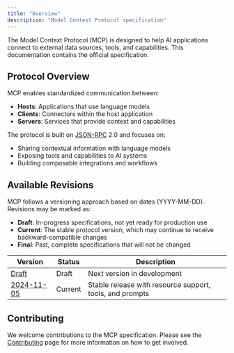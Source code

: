 ```yaml
---
title: "Overview"
description: "Model Context Protocol specification"
---
```


The Model Context Protocol (MCP) is designed to help AI applications connect to external data sources, tools, and capabilities. This documentation contains the official specification.

## Protocol Overview

MCP enables standardized communication between:
- **Hosts**: Applications that use language models
- **Clients**: Connectors within the host application
- **Servers**: Services that provide context and capabilities

The protocol is built on [JSON-RPC](https://www.jsonrpc.org/) 2.0 and focuses on:
- Sharing contextual information with language models
- Exposing tools and capabilities to AI systems
- Building composable integrations and workflows

## Available Revisions

MCP follows a versioning approach based on dates (YYYY-MM-DD). Revisions may be marked as:

- **Draft**: In-progress specifications, not yet ready for production use
- **Current**: The stable protocol version, which may continue to receive backward-compatible changes
- **Final**: Past, complete specifications that will not be changed

| Version | Status | Description |
|---------|--------|-------------|
| [Draft](/specification/draft/overview) | Draft | Next version in development |
| [2024-11-05](/specification/2024-11-05/overview) | Current | Stable release with resource support, tools, and prompts |

## Contributing

We welcome contributions to the MCP specification. Please see the [Contributing](/contributing) page for more information on how to get involved.